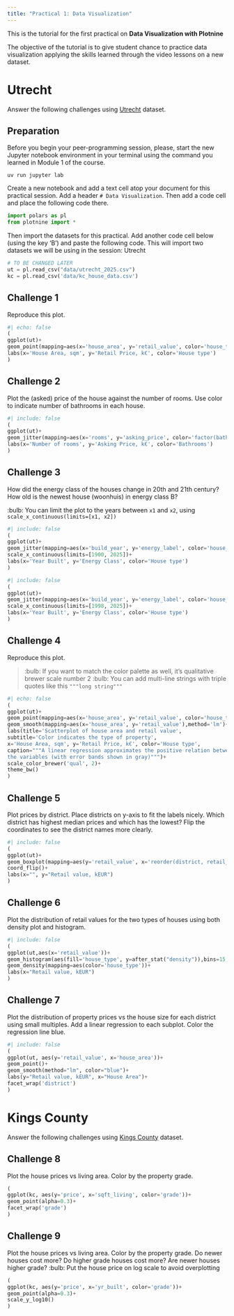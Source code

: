 ```yaml
---
title: "Practical 1: Data Visualization"
---
```


This is the tutorial for the first practical on **Data Visualization with Plotnine**

The objective of the tutorial is to give student chance to practice data visualization applying the skills learned through the video lessons on a new dataset.

# Utrecht

Answer the following challenges using [Utrecht](Utrecht.qmd) dataset. 

:::{.callout-note}
## Preparation

Before you begin your peer-programming session, please, start the new Jupyter notebook environment in your terminal using the command you learned in Module 1 of the course.

```
uv run jupyter lab
```

Create a new notebook and add a text cell atop your document for this practical session. Add a header `# Data Visualization`. Then add a code cell and place the following code there.

```python
import polars as pl
from plotnine import *
```

Then import the datasets for this practical. Add another code cell below (using the key 'B') and paste the following code. This will import two datasets we will be using in the session: Utrecht

```python
# TO BE CHANGED LATER
ut = pl.read_csv("data/utrecht_2025.csv")
kc = pl.read_csv('data/kc_house_data.csv')
```

:::

::: {.challenge}
## Challenge 1

Reproduce this plot.

```python
#| echo: false
(
ggplot(ut)+
geom_point(mapping=aes(x='house_area', y='retail_value', color='house_type')) +
labs(x='House Area, sqm', y='Retail Price, k€', color='House type') 
)
```

:::


:::{.challenge}
## Challenge 2

Plot the (asked) price of the house against the number of rooms. Use color to indicate number of bathrooms in each house.

```python
#| include: false
(
ggplot(ut)+
geom_jitter(mapping=aes(x='rooms', y='asking_price', color='factor(bathrooms)')) +
labs(x='Number of rooms', y='Asking Price, k€', color='Bathrooms') 
)
```

:::


:::{.challenge}
## Challenge 3

How did the energy class of the houses change in 20th and 21th century? How old is the newest house (woonhuis) in energy class B?

:bulb: You can limit the plot to the years between `x1` and `x2`, using `scale_x_continuous(limits=[x1, x2])`

```python
#| include: false
(
ggplot(ut)+
geom_jitter(mapping=aes(x='build_year', y='energy_label', color='house_type')) +
scale_x_continuous(limits=[1900, 2025])+
labs(x='Year Built', y='Energy Class', color='House type') 
)
```

```python
#| include: false
(
ggplot(ut)+
geom_jitter(mapping=aes(x='build_year', y='energy_label', color='house_type')) +
scale_x_continuous(limits=[1998, 2025])+
labs(x='Year Built', y='Energy Class', color='House type') 
)
```

:::


:::{.challenge}
## Challenge 4

Reproduce this plot.

> :bulb: If you want to match the color palette as well, it's qualitative brewer scale number 2
> :bulb: You can add multi-line strings with triple quotes like this `"""long string"""`

:::

```python
#| echo: false
(
ggplot(ut)+
geom_point(mapping=aes(x='house_area', y='retail_value', color='house_type'))+
geom_smooth(mapping=aes(x='house_area', y='retail_value'),method='lm')+
labs(title='Scatterplot of house area and retail value',
subtitle='Color indicates the type of property',
x='House Area, sqm', y='Retail Price, k€', color='House type',
caption="""A linear regression approximates the positive relation between  
the variables (with error bands shown in gray)""")+
scale_color_brewer('qual', 2)+
theme_bw()
)
```

:::{.challenge}
## Challenge 5

Plot prices by district. Place districts on y-axis to fit the labels nicely. Which district has highest median prices and which has the lowest? Flip the coordinates to see the district names more clearly.
:::

```python
#| include: false
(
ggplot(ut)+
geom_boxplot(mapping=aes(y='retail_value', x='reorder(district, retail_value)'))+
coord_flip()+
labs(x="", y="Retail value, kEUR")
)
```

:::{.challenge}
## Challenge 6

Plot the distribution of retail values for the two types of houses using both density plot and histogram.

```python
#| include: false
(
ggplot(ut,aes(x='retail_value'))+
geom_histogram(aes(fill='house_type', y=after_stat("density")),bins=15,alpha=0.3)+
geom_density(mapping=aes(color='house_type'))+
labs(x="Retail value, kEUR")
)
```
:::

:::{.challenge}
## Challenge 7

Plot the distribution of property prices vs the house size for each district using small multiples. Add a linear regression to each subplot. Color the regression line blue.

```python
#| include: false
(
ggplot(ut, aes(y='retail_value', x='house_area'))+
geom_point()+
geom_smooth(method="lm", color="blue")+
labs(y="Retail value, kEUR", x="House Area")+
facet_wrap('district')
)
```

:::

# Kings County

Answer the following challenges using [Kings County](KingsCounty.qmd) dataset. 

:::{.challenge}
## Challenge 8

Plot the house prices vs living area. Color by the property grade.

```python
(
ggplot(kc, aes(y='price', x='sqft_living', color='grade'))+
geom_point(alpha=0.3)+
facet_wrap('grade')
)
```

:::


:::{.challenge}
## Challenge 9

Plot the house prices vs living area. Color by the property grade. Do newer houses cost more? Do higher grade houses cost more? Are newer houses higher grade?
:bulb: Put the house price on log scale to avoid overplotting

```python
(
ggplot(kc, aes(y='price', x='yr_built', color='grade'))+
geom_point(alpha=0.3)+
scale_y_log10()
)
```

:::